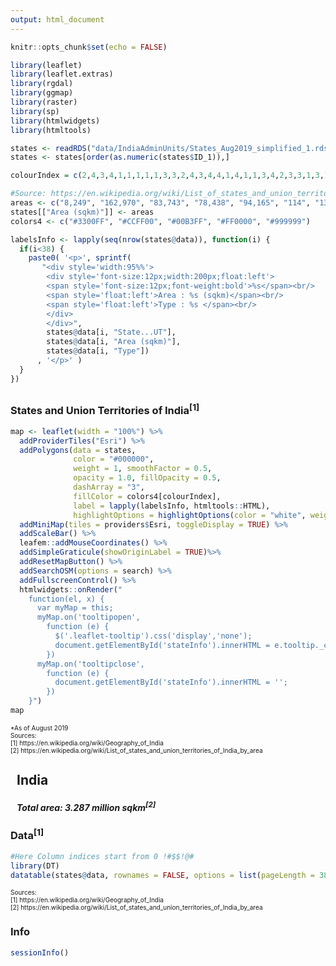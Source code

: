 ```yaml
---
output: html_document
---
```


<style>
    body .main-container {
        max-width: 100%;
        padding: 0;
        margin: 0;
    }
</style>

```r
knitr::opts_chunk$set(echo = FALSE)
```


```r
library(leaflet)
library(leaflet.extras)
library(rgdal)
library(ggmap)
library(raster)
library(sp)
library(htmlwidgets)
library(htmltools) 

states <- readRDS("data/IndiaAdminUnits/States_Aug2019_simplified_1.rds")
states <- states[order(as.numeric(states$ID_1)),]

colourIndex = c(2,4,3,4,1,1,1,1,1,3,3,2,4,3,4,4,1,4,1,1,3,4,2,3,3,1,3,1,2,1,3,2,2,1,2,1,2,5)

#Source: https://en.wikipedia.org/wiki/List_of_states_and_union_territories_of_India_by_area
areas <- c("8,249", "162,970", "83,743", "78,438", "94,165", "114", "135,191", "491", "112", "1,483", "3,702", "196,024", "44,212", "55,673", "42,241", "79,714", "191,791", "38,863", "59,146", "32", "308,350", "307,713", "22,327", "22,429", "21,081", "16,579", "155,707", "492", "50,362", "342,238", "7,096", "130,058", "112,077", "10,486", "243,290", "53,483", "88,752", NA)
states[["Area (sqkm)"]] <- areas
colors4 <- c("#3300FF", "#CCFF00", "#00B3FF", "#FF0000", "#999999")

labelsInfo <- lapply(seq(nrow(states@data)), function(i) {
  if(i<38) {
    paste0( '<p>', sprintf(
       "<div style='width:95%%'>
        <div style='font-size:12px;width:200px;float:left'>
        <span style='font-size:12px;font-weight:bold'>%s</span><br/>
        <span style='float:left'>Area : %s (sqkm)</span><br/>
        <span style='float:left'>Type : %s </span><br/>
        </div>
        </div>",
        states@data[i, "State...UT"],
        states@data[i, "Area (sqkm)"],
        states@data[i, "Type"])
      , '</p>' )
  }
})

```

## {.tabset}
### States and Union Territories of India^[1]^

<div class = "col-md-8">
<div class = "row">
```r
map <- leaflet(width = "100%") %>% 
  addProviderTiles("Esri") %>% 
  addPolygons(data = states, 
              color = "#000000", 
              weight = 1, smoothFactor = 0.5,
              opacity = 1.0, fillOpacity = 0.5,
              dashArray = "3",
              fillColor = colors4[colourIndex],
              label = lapply(labelsInfo, htmltools::HTML),
              highlightOptions = highlightOptions(color = "white", weight = 2)) %>%
  addMiniMap(tiles = providers$Esri, toggleDisplay = TRUE) %>% 
  addScaleBar() %>%
  leafem::addMouseCoordinates() %>%
  addSimpleGraticule(showOriginLabel = TRUE)%>%
  addResetMapButton() %>%
  addSearchOSM(options = search) %>%
  addFullscreenControl() %>% 
  htmlwidgets::onRender("
    function(el, x) {
      var myMap = this;
      myMap.on('tooltipopen',
        function (e) {
          $('.leaflet-tooltip').css('display','none');
          document.getElementById('stateInfo').innerHTML = e.tooltip._content;
        })
      myMap.on('tooltipclose',
        function (e) {
          document.getElementById('stateInfo').innerHTML = '';
        })
    }")
map
```
<font size='1'>*As of August 2019<br/>
Sources:<br/>
[1] https://en.wikipedia.org/wiki/Geography_of_India <br/>
[2] https://en.wikipedia.org/wiki/List_of_states_and_union_territories_of_India_by_area
</font>
</div>
</div>
<div class = "col-md-3">
<div class = "row"  style = "margin-left: 10px">
<div id = "countryInfo">
<h2><b>India</b></h2>
<h5>Total area: 3.287 million sqkm<sup>[2]</sup> </h5>
</div>
<div id = "stateInfo">
</div>
</div>
</div>

### Data^[1]^
```r
#Here Column indices start from 0 !#$$!@#
library(DT)
datatable(states@data, rownames = FALSE, options = list(pageLength = 38, columnDefs = list(list(className = 'dt-right', targets = 3))))
```
<font size='1'>
Sources:<br/>
[1] https://en.wikipedia.org/wiki/Geography_of_India <br>
[2] https://en.wikipedia.org/wiki/List_of_states_and_union_territories_of_India_by_area
</font>

### Info
```r
sessionInfo()
```

